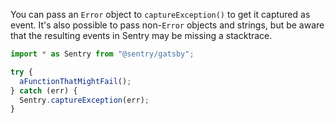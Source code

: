 You can pass an `Error` object to `captureException()` to get it captured as event. It's also possible to pass non-`Error` objects and strings, but be aware that the resulting events in Sentry may be missing a stacktrace.

```javascript
import * as Sentry from "@sentry/gatsby";

try {
  aFunctionThatMightFail();
} catch (err) {
  Sentry.captureException(err);
}
```

